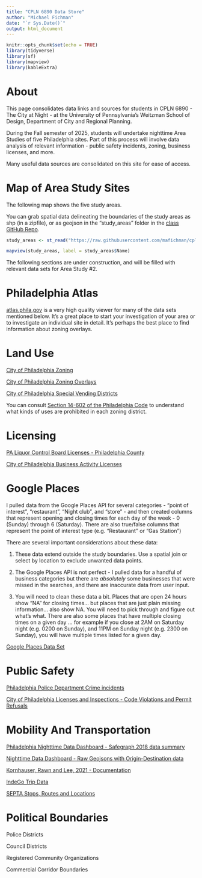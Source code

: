 ```yaml
---
title: "CPLN 6890 Data Store"
author: "Michael Fichman"
date: "`r Sys.Date()`"
output: html_document
---
```


```r
knitr::opts_chunk$set(echo = TRUE)
library(tidyverse)
library(sf)
library(mapview)
library(kableExtra)
```

# About

This page consolidates data links and sources for students in CPLN 6890 - The City at Night - at the University of Pennsylvania's Weitzman School of Design, Department of City and Regional Planning.

During the Fall semester of 2025, students will undertake nighttime Area Studies of five Philadelphia sites. Part of this process will involve data analysis of relevant information - public safety incidents, zoning, business licenses, and more.

Many useful data sources are consolidated on this site for ease of access.

# Map of Area Study Sites

The following map shows the five study areas.

You can grab spatial data delineating the boundaries of the study areas as shp (in a zipfile), or as geojson in the "study_areas" folder in the [class GitHub Repo](https://github.com/mafichman/cpln_6890/tree/main/study_areas/2025).


```r
study_areas <- st_read("https://raw.githubusercontent.com/mafichman/cpln_6890/refs/heads/main/study_areas/2025/geojson/study_areas_2025.geojson")

mapview(study_areas, label = study_areas$Name)

```

The following sections are under construction, and will be filled with relevant data sets for Area Study #2.

# Philadelphia Atlas

[atlas.phila.gov](https://atlas.phila.gov) is a very high quality viewer for many of the data sets mentioned below. It's a great place to start your investigation of your area or to investigate an individual site in detail. It's perhaps the best place to find information about zoning overlays.

# Land Use

[City of Philadelphia Zoning](https://opendataphilly.org/datasets/zoning-base-districts/)

[City of Philadelphia Zoning Overlays](https://opendataphilly.org/datasets/zoning-overlays/)

[City of Philadelphia Special Vending Districts](https://opendataphilly.org/datasets/special-vending-districts/)

You can consult [Section 14-602 of the Philadelphia Code](https://codelibrary.amlegal.com/codes/philadelphia/latest/philadelphia_pa/0-0-0-292339) to understand what kinds of uses are prohibited in each zoning district.

# Licensing

[PA Liquor Control Board Licenses - Philadelphia County](https://github.com/mafichman/cpln_6890/blob/main/plcb_licenses/PHL_PLCB_geocoded.csv)

[City of Philadelphia Business Activity Licenses](https://opendataphilly.org/datasets/licenses-and-inspections-business-licenses/)

# Google Places

I pulled data from the Google Places API for several categories - "point of interest", "restaurant", "Night club", and "store" - and then created columns that represent opening and closing times for each day of the week - 0 (Sunday) through 6 (Saturday). There are also true/false columns that represent the point of interest type (e.g. "Restaurant" or "Gas Station")

There are several important considerations about these data:

1. These data extend outside the study boundaries. Use a spatial join or select by location to exclude unwanted data points.

2. The Google Places API is not perfect - I pulled data for a handful of business categories but there are *absolutely* some businesses that were missed in the searches, and there are inaccurate data from user input.

3. You will need to clean these data a bit. Places that are open 24 hours show "NA" for closing times... but places that are just plain missing information... also show NA.  You will need to pick through and figure out what's what. There are also some places that have multiple closing times on a given day ... for example if you close at 2AM on Saturday night (e.g. 0200 on Sunday), and 11PM on Sunday night (e.g. 2300 on Sunday), you will have multiple times listed for a given day.


[Google Places Data Set](https://github.com/mafichman/cpln_6890/blob/main/places/google_places_92225.geojson)

# Public Safety

[Philadelphia Police Department Crime incidents](https://opendataphilly.org/datasets/crime-incidents/)

[City of Philadelphia Licenses and Inspections - Code Violations and Permit Refusals](https://opendataphilly.org/datasets/licenses-and-inspections-appeals-of-code-violations-and-permit-refusals/)

# Mobility And Transportation

[Philadelphia Nighttime Data Dashboard - Safegraph 2018 data summary](https://sabrinasmlee.github.io/exploratory_page/home.html)

[Nighttime Data Dashboard - Raw Geojsons with Origin-Destination data](https://github.com/mafichman/musa_practicum_nighttime/tree/main/Corridor_CBG_geojsons)

[Kornhauser, Rawn and Lee, 2021 - Documentation](https://pennmusa.github.io/MUSA_801.io/project_21/index.html#1_Introduction)

[IndeGo Trip Data](https://www.rideindego.com/about/data/)

[SEPTA Stops, Routes and Locations](https://opendataphilly.org/datasets/septa-routes-stops-locations/)

# Political Boundaries

Police Districts

Council Districts

Registered Community Organizations

Commercial Corridor Boundaries